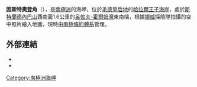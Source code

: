 {{Coord|69|58|S|38|46|E|source:GNIS|display=title}}

'''因斯特奧登角'''（{{lang-nn|Insteodden}}），是[[南極洲|南極洲]]的海岬，位於[[毛德皇后地|毛德皇后地]]的[[哈拉爾王子海岸|哈拉爾王子海岸]]，處於[[斯特蘭德內巴山|斯特蘭德內巴山]]西南面1.6公里的[[呂佐夫-霍爾姆灣|呂佐夫-霍爾姆灣]]東南端，根據[[挪威|挪威]]探險隊拍攝的空中照片繪入地圖，現時由[[南極條約體系|南極條約體系]]管理。

==外部連結==
*{{cite gnis | type = antarid | id = 7324| name = Insteodden Point | accessdate = 2012-07-08}}
*{{usgs-gazetteer|id=7324}}

{{Antarctica-geo-stub}}
[[Category:南極洲海岬|Category:南極洲海岬]]
